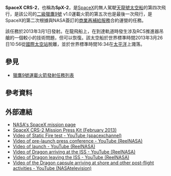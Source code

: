 {{translating|[[:en:SpaceX_CRS-2|:en:SpaceX CRS-2]]||tpercent=|time=2020-08-22UTC17:21:25}}
{{Request translation|en|}}

{{Infobox spaceflight
| name                  = SpaceX CRS-2
| image                 = SpX CRS-2 berthing.jpg
| image_caption         = 龍飛船於2013年3月3日停泊於和諧號
| insignia              = SpaceX CRS-2 Patch.png
| insignia_caption      = NASA SpX-2 任務

| mission_type          = [[國際太空站|國際太空站]] 再補給
| operator              = [[SpaceX|SpaceX]]/[[NASA|NASA]]
| COSPAR_ID             = 2013-010A
| SATCAT                = 39115
| mission_duration      = {{time interval|1 March 2013 15:10|26 March 2013 16:34|show=dhm|sep=}}

| spacecraft            = Dragon C104
| spacecraft_type       = [[SpaceX_Dragon#Dragon_CRS|Dragon CRS]]
| manufacturer          = [[SpaceX|SpaceX]]
| dry_mass              = 
| launch_mass           =

| launch_date           = {{start-date|2013-03-01 15:10}} UTC
| launch_rocket         = [[獵鷹9號|獵鷹9號]] v1.0
| launch_site           = [[卡納維爾角空軍基地|卡納維爾角空軍基地]] [[SLC-40|SLC-40]]
| launch_contractor     = [[SpaceX|SpaceX]]
| disposal_type         = 回收
| landing_date          = {{end-date|2013-03-26 16:34|timezone=yes}} UTC
| landing_site          = [[太平洋|太平洋]]

| orbit_epoch           = 2013--03-01 16:55:51 UTC<ref name="n2yo">{{cite web|url=http://www.n2yo.com/satellite/?s=39115|title=DRAGON CRS-2 Satellite details 2013-010A NORAD 39115|work=N2YO|date=March 1, 2013|accessdate=October 31, 2013|archive-date=2018-04-30|archive-url=https://web.archive.org/web/20180430045627/http://www.n2yo.com/satellite/?s=39115|dead-url=no}}</ref>
| orbit_reference       = [[地心軌道|地心軌道]]
| orbit_regime          = [[近地軌道|近地軌道]]
| orbit_periapsis       = {{convert|212|km|mi|abbr=on}}
| orbit_apoapsis        = {{convert|326|km|mi|abbr=on}}
| orbit_inclination     = 51.66 度
| orbit_period          = 89.76 分
| apsis                 = gee

| docking               = 
 {{Infobox spaceflight/Dock
   | docking_target     = [[國際太空站|國際太空站]]
   | docking_type       = 停泊
   | docking_port       = ''和諧號''
   | capture_date       = 2013-03-03 10:31 UTC
   | docking_date       = 2013-03-03 13:56 UTC
   | undocking_date     = 2013-03-26 08:10 UTC
   | release_date       = 2013-03-26 10:56 UTC
   | time_docked        = 22 天 18 時 14 分
 }}

| cargo_mass            ={{convert|898|kg|lb|abbr=on}}
| cargo_mass_press      ={{convert|677|kg|lb|abbr=on}}
| cargo_mass_unpress    ={{convert|221|kg|lb|abbr=on}} 
| cargo_mass_fuel       = 
| cargo_mass_gas        = 
| cargo_mass_water      =

| programme             = [[天龍號太空船|天龍號太空船]]
| previous_mission      = [[SpaceX_CRS-1|SpaceX CRS-1]]
| next_mission          = [[SpaceX_CRS-3|SpaceX CRS-3]]

| programme2            = [[商業再補給服務|商業再補給服務]]
| previous_mission2     = [[SpaceX_CRS-1|SpaceX CRS-1]]
| next_mission2         = [[Cygnus_Orb-D1|Cygnus Orb-D1]]


}}

'''SpaceX CRS-2'''，也稱為'''SpX-2'''，是[[SpaceX|SpaceX]]的無人駕駛[[天龍號太空船|天龍號太空船]]的第四次飛行，是該公司的[[二級入軌|二級]][[獵鷹9號|獵鷹9號]] v1.0運載火箭的第五次也是最後一次飛行，是SpaceX的第二次根據與NASA簽訂的[[商業再補給服務|商業再補給服務]]合約運營的任務。

該任務於2013年3月1日發射。在龍飛船上，在到達軌道時發生涉及RCS推進器吊艙的一個較小的技術問題，但可以恢復。該太空船於世界標準時間2013年3月26日10:56從[[國際太空站|國際太空站]]脫離，並於世界標準時間16:34在[[太平洋|太平洋]]上濺落。

==參見==
* [[獵鷹9號運載火箭發射任務列表|獵鷹9號運載火箭發射任務列表]]

== 參考資料==
{{reflist}}

==外部連結==
*[http://www.nasa.gov/mission_pages/station/structure/launch/index.html NASA's SpaceX mission page]{{Wayback|url=http://www.nasa.gov/mission_pages/station/structure/launch/index.html |date=20200531191821 }}
*[https://web.archive.org/web/20130623195258/http://www.spacex.com/downloads/crs2-press-kit.pdf SpaceX CRS-2 Mission Press Kit (February 2013)]
*[https://www.youtube.com/watch?v=rf4dK9ggGGE Video of Static Fire test - YouTube (spacexchannel)]{{Wayback|url=https://www.youtube.com/watch?v=rf4dK9ggGGE |date=20200813000900 }}
*[https://www.youtube.com/watch?v=boOBNJybczs Video of pre-launch press conference - YouTube (ReelNASA)]{{Wayback|url=https://www.youtube.com/watch?v=boOBNJybczs |date=20200419145305 }}
*[https://www.youtube.com/watch?v=FIfrN698g0Y Video of launch  - YouTube (ReelNASA)]{{Wayback|url=https://www.youtube.com/watch?v=FIfrN698g0Y |date=20160416060941 }}
*[https://www.youtube.com/watch?v=aYPvBVVGe9w Video of Dragon arriving at the ISS  - YouTube (ReelNASA)]{{Wayback|url=https://www.youtube.com/watch?v=aYPvBVVGe9w |date=20160407174349 }}
*[https://www.youtube.com/watch?v=aYPvBVVGe9w Video of Dragon leaving the ISS  - YouTube (ReelNASA)]{{Wayback|url=https://www.youtube.com/watch?v=aYPvBVVGe9w |date=20160407174349 }}
*[https://www.youtube.com/watch?v=LC4ZkycbivQ Video of the Dragon capsule arriving at shore and other post-flight activities - YouTube (NASAtelevision)]{{Wayback|url=https://www.youtube.com/watch?v=LC4ZkycbivQ |date=20160418183019 }}
{{航天器小作品}}
{{SpaceX}}
{{SpaceX Dragon}}
{{Uncrewed ISS flights}}